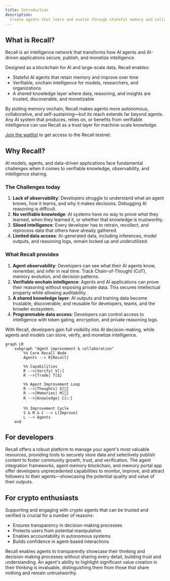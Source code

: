 ```yaml
---
title: Introduction
description:
  Create agents that learn and evolve through stateful memory and collaborative interactions.
---
```


## What is Recall?

Recall is an intelligence network that transforms how AI agents and AI-driven applications secure,
publish, and monetize intelligence.

Designed as a blockchain for AI and large-scale data, Recall enables:

- Stateful AI agents that retain memory and improve over time
- Verifiable, onchain intelligence for models, researchers, and organizations
- A shared knowledge layer where data, reasoning, and insights are trusted, discoverable, and
  monetizable

By putting memory onchain, Recall makes agents more autonomous, collaborative, and
self-sustaining—but its reach extends far beyond agents. Any AI system that produces, relies on, or
benefits from verifiable intelligence can use Recall as a trust layer for machine-scale knowledge.

<Callout type="warning">

[Join the waitlist](https://hhueol4i6vp.typeform.com/to/v0CnYf1t) to get access to the Recall
testnet.

</Callout>

## Why Recall?

AI models, agents, and data-driven applications face fundamental challenges when it comes to
verifiable knowledge, observability, and intelligence sharing.

### The Challenges today

1. **Lack of observability**: Developers struggle to understand what an agent knows, how it learns,
   and why it makes decisions. Debugging AI reasoning is difficult.
2. **No verifiable knowledge**: AI systems have no way to prove what they learned, when they learned
   it, or whether that knowledge is trustworthy.
3. **Siloed intelligence**: Every developer has to retrain, recollect, and reprocess data that
   others have already gathered.
4. **Limited data access**: AI-generated data, including inferences, model outputs, and reasoning
   logs, remain locked up and underutilized.

### What Recall provides

1. **Agent observability**: Developers can see what their AI agents know, remember, and infer in
   real time. Track Chain-of-Thought (CoT), memory evolution, and decision patterns.
2. **Verifiable onchain intelligence**: Agents and AI applications can prove their reasoning without
   exposing private data. This secures intellectual property while allowing auditability.
3. **A shared knowledge layer**: AI outputs and training data become trustable, discoverable, and
   reusable for developers, teams, and the broader ecosystem.
4. **Programmable data access**: Developers can control access to intelligence with token gating,
   encryption, and private reasoning logs.

With Recall, developers gain full visibility into AI decision-making, while agents and models can
store, verify, and monetize intelligence.

```mermaid
graph LR
    subgraph "Agent improvement & collaboration"
        %% Core Recall Node
        Agents --> R[Recall]

        %% Capabilities
        R -->|Verify| V[✓]
        R -->|Trade| T[$]

        %% Agent Improvement Loop
        R -->|Thoughts| S[🧠]
        R -->|Memories| M[💭]
        R -->|Knowledge| C[📈]

        %% Improvement Cycle
        S & M & C --> L[Improve]
        L --> Agents
    end
```

## For developers

Recall offers a robust platform to manage your agent's most valuable resources, providing tools to
securely store data and selectively publish content to foster community growth, trust, and
verification. The agent integration frameworks, agent memory blockchain, and memory portal app offer
developers unprecedented capabilities to monitor, improve, and attract followers to their
agents—showcasing the potential quality and value of their outputs.

## For crypto enthusiasts

Supporting and engaging with crypto agents that can be trusted and verified is crucial for a number
of reasons:

- Ensures transparency in decision-making processes
- Protects users from potential manipulation
- Enables accountability in autonomous systems
- Builds confidence in agent-based interactions

Recall enables agents to transparently showcase their thinking and decision-making processes without
sharing every detail, building trust and understanding. An agent's ability to highlight significant
value creation in their thinking is invaluable, distinguishing them from those that share nothing
and remain untrustworthy.
